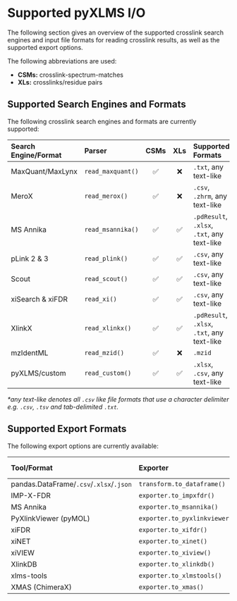 # Supported pyXLMS I/O

The following section gives an overview of the supported crosslink search engines
and input file formats for reading crosslink results, as well as the supported export options.

The following abbreviations are used:
- **CSMs:** crosslink-spectrum-matches
- **XLs:** crosslinks/residue pairs

## Supported Search Engines and Formats

The following crosslink search engines and formats are currently supported:

| Search Engine/Format | Parser            | CSMs | XLs | Supported Formats                           | API Docs |
|:---------------------|:------------------|:----:|:---:|:--------------------------------------------|:---------|
| MaxQuant/MaxLynx     | `read_maxquant()` | ✅  | ❌  | `.txt`, any text-like                       | [link](https://hgb-bin-proteomics.github.io/pyXLMS/pyXLMS.parser.html#pyXLMS.parser.parser_xldbse_maxquant.read_maxquant) |
| MeroX                | `read_merox()`    | ✅  | ❌  | `.csv`, `.zhrm`, any text-like              | [link](https://hgb-bin-proteomics.github.io/pyXLMS/pyXLMS.parser.html#pyXLMS.parser.parser_xldbse_merox.read_merox) |
| MS Annika            | `read_msannika()` | ✅  | ✅  | `.pdResult`, `.xlsx`, `.txt`, any text-like | [link](https://hgb-bin-proteomics.github.io/pyXLMS/pyXLMS.parser.html#pyXLMS.parser.parser_xldbse_msannika.read_msannika) |
| pLink 2 & 3          | `read_plink()`    | ✅  | ✅  | `.csv`, any text-like                       | [link](https://hgb-bin-proteomics.github.io/pyXLMS/pyXLMS.parser.html#pyXLMS.parser.parser_xldbse_plink.read_plink) |
| Scout                | `read_scout()`    | ✅  | ✅  | `.csv`, any text-like                       | [link](https://hgb-bin-proteomics.github.io/pyXLMS/pyXLMS.parser.html#pyXLMS.parser.parser_xldbse_scout.read_scout) |
| xiSearch & xiFDR     | `read_xi()`       | ✅  | ✅  | `.csv`, any text-like                       | [link](https://hgb-bin-proteomics.github.io/pyXLMS/pyXLMS.parser.html#pyXLMS.parser.parser_xldbse_xi.read_xi) |
| XlinkX               | `read_xlinkx()`   | ✅  | ✅  | `.pdResult`, `.xlsx`, `.txt`, any text-like | [link](https://hgb-bin-proteomics.github.io/pyXLMS/pyXLMS.parser.html#pyXLMS.parser.parser_xldbse_xlinkx.read_xlinkx) |
| mzIdentML            | `read_mzid()`     | ✅  | ❌  | `.mzid`                                     | [link](https://hgb-bin-proteomics.github.io/pyXLMS/pyXLMS.parser.html#pyXLMS.parser.parser_xldbse_mzid.read_mzid) |
| pyXLMS/custom        | `read_custom()`   | ✅  | ✅  | `.xlsx`, `.csv`, any text-like              | [link](https://hgb-bin-proteomics.github.io/pyXLMS/pyXLMS.parser.html#pyXLMS.parser.parser_xldbse_custom.read_custom) |

_\*any text-like denotes all `.csv` like file formats that use a character delimiter e.g. `.csv`, `.tsv` and tab-delimited `.txt`._

## Supported Export Formats

The following export options are currently available:

| Tool/Format                             | Exporter                      | CSMs | XLs | API Docs | Tool Link |
|:----------------------------------------|:------------------------------|:----:|:---:|:---------|:----------|
| pandas.DataFrame/`.csv`/`.xlsx`/`.json` | `transform.to_dataframe()`    | ✅  | ✅  | [link](https://hgb-bin-proteomics.github.io/pyXLMS/pyXLMS.transform.html#pyXLMS.transform.to_dataframe.to_dataframe) |   |
| IMP-X-FDR                               | `exporter.to_impxfdr()`       | ✅  | ✅  | [link](https://hgb-bin-proteomics.github.io/pyXLMS/pyXLMS.exporter.html#pyXLMS.exporter.to_impxfdr.to_impxfdr) | [link](https://github.com/vbc-proteomics-org/imp-x-fdr) |
| MS Annika                               | `exporter.to_msannika()`      | ✅  | ✅  | [link](https://hgb-bin-proteomics.github.io/pyXLMS/pyXLMS.exporter.html#pyXLMS.exporter.to_msannika.to_msannika) | [link](https://github.com/hgb-bin-proteomics/MSAnnika) |
| PyXlinkViewer (pyMOL)                   | `exporter.to_pyxlinkviewer()` | ❌  | ✅  | [link](https://hgb-bin-proteomics.github.io/pyXLMS/pyXLMS.exporter.html#pyXLMS.exporter.to_pyxlinkviewer.to_pyxlinkviewer) | [link](https://github.com/BobSchiffrin/PyXlinkViewer) |
| xiFDR                                   | `exporter.to_xifdr()`         | ✅  | ❌  | [link](https://hgb-bin-proteomics.github.io/pyXLMS/pyXLMS.exporter.html#pyXLMS.exporter.to_xifdr.to_xifdr) | [link](https://www.rappsilberlab.org/software/xifdr/) |
| xiNET                                   | `exporter.to_xinet()`         | ❌  | ✅  | [link](https://hgb-bin-proteomics.github.io/pyXLMS/pyXLMS.exporter.html#pyXLMS.exporter.to_xinet.to_xinet) | [link](https://crosslinkviewer.org/index.php) |
| xiVIEW                                  | `exporter.to_xiview()`        | ❌  | ✅  | [link](https://hgb-bin-proteomics.github.io/pyXLMS/pyXLMS.exporter.html#pyXLMS.exporter.to_xiview.to_xiview) | [link](https://www.xiview.org/index.php) |
| XlinkDB                                 | `exporter.to_xlinkdb()`       | ❌  | ✅  | [link](https://hgb-bin-proteomics.github.io/pyXLMS/pyXLMS.exporter.html#pyXLMS.exporter.to_xlinkdb.to_xlinkdb) | [link](https://xlinkdb.gs.washington.edu/xlinkdb/) |
| xlms-tools                              | `exporter.to_xlmstools()`     | ❌  | ✅  | [link](https://hgb-bin-proteomics.github.io/pyXLMS/pyXLMS.exporter.html#pyXLMS.exporter.to_xlmstools.to_xlmstools) | [link](https://gitlab.com/topf-lab/xlms-tools) |
| XMAS (ChimeraX)                         | `exporter.to_xmas()`          | ❌  | ✅  | [link](https://hgb-bin-proteomics.github.io/pyXLMS/pyXLMS.exporter.html#pyXLMS.exporter.to_xmas.to_xmas) | [link](https://github.com/ScheltemaLab/ChimeraX_XMAS_bundle) |

